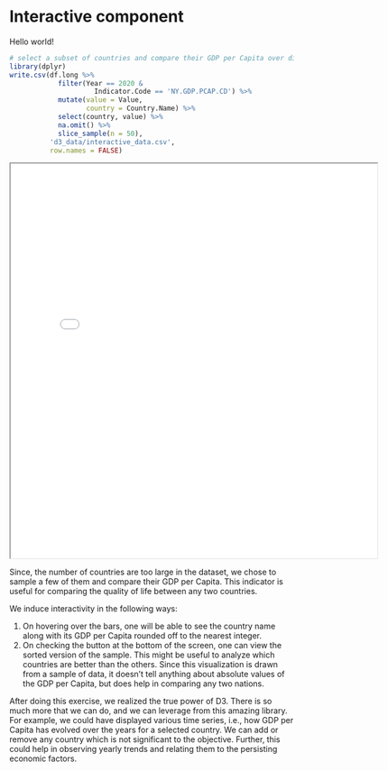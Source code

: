 # Interactive component

Hello world!
```r

# select a subset of countries and compare their GDP per Capita over different years
library(dplyr)
write.csv(df.long %>%
            filter(Year == 2020 &
                     Indicator.Code == 'NY.GDP.PCAP.CD') %>%
            mutate(value = Value,
                   country = Country.Name) %>%
            select(country, value) %>%
            na.omit() %>%
            slice_sample(n = 50),
          'd3_data/interactive_data.csv', 
          row.names = FALSE)
```

<iframe src="interactive.html" width="650" height="700"></iframe>


Since, the number of countries are too large in the dataset, we chose to sample a few of them and compare their GDP per Capita. This indicator is useful for comparing the quality of life between any two countries. 

We induce interactivity in the following ways:

1. On hovering over the bars, one will be able to see the country name along with its GDP per Capita rounded off to the nearest integer. 
2. On checking the button at the bottom of the screen, one can view the sorted version of the sample. This might be useful to analyze which countries are better than the others. Since this visualization is drawn from a sample of data, it doesn't tell anything about absolute values of the GDP per Capita, but does help in comparing any two nations. 

After doing this exercise, we realized the true power of D3. There is so much more that we can do, and we can leverage from this amazing library. For example, we could have displayed various time series, i.e., how GDP per Capita has evolved over the years for a selected country. We can add or remove any country which is not significant to the objective. Further, this could help in observing yearly trends and relating them to the persisting economic factors.